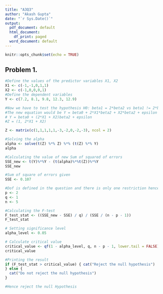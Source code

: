 ```yaml
---
title: "A3Q3"
author: "Akash Gupta"
date: "`r Sys.Date()`"
output:
  pdf_document: default
  html_document:
    df_print: paged
  word_document: default
---
```


```r
knitr::opts_chunk$set(echo = TRUE)
```

## Problem 1.

```r
#Define the values of the predictor variables X1, X2
X1 <- c(-1,-1,0,1,1)
X2 <- c(-1,0,0,0,1)
#Define the dependent variables
Y <- c(7.2, 8.1, 9.8, 12.3, 12.9)

#Now we have to test the hypothesis H0: beta1 = 2*beta2 vs beta1 != 2*beta2
#The new equation would be Y = beta0 + 2*X1*beta2 + X2*beta2 + epsilon
# Y = beta0 + (2*X1 + X2)beta2 + epsilon
#Z = (1, 2*X1 + X2)

Z <- matrix(c(1,1,1,1,1,-3,-2,0,-2,-3), ncol = 2)

#Solving the alpha
alpha <- solve(t(Z) %*% Z) %*% (t(Z) %*% Y)
alpha

#Calculating the value of new Sum of squared of errors
SSE_new <- t(Y)%*%Y - (t(alpha)%*%t(Z))%*%Y
SSE_new

#Sum of square of errors given
SSE <- 0.107

#Dof is defined in the question and there is only one restriction hence q = 1
p <- 2
q <- 1
n <- 5

#Calculating the F-test
F_test_stat <- ((SSE_new - SSE) / q) / (SSE / (n - p - 1))
F_test_stat

# Setting significance level
alpha_level <- 0.05

# Calculate critical value
critical_value <- qf(1 - alpha_level, q, n - p - 1, lower.tail = FALSE)
critical_value

#Printing the result
if (F_test_stat > critical_value) { cat("Reject the null hypothesis")
} else {
  cat("Do not reject the null hypothesis")
}

#Hence reject the null Hypothesis
```



